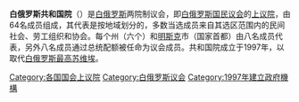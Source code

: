 {{Unreferenced|time=2020-10-28T09:30:53+00:00}}
'''白俄罗斯共和国院'''（{{lang-be|Савет Рэспублікі}}）是[[白俄罗斯|白俄罗斯]]两院制议会，即[[白俄罗斯国民议会|白俄罗斯国民议会]]的[[上议院|上议院]]，由64名成员组成，其代表是按地域划分的，多数当选成员来自其选区范围内的民间社会、劳工组织和协会。每个州（六个）和[[明斯克|明斯克]]市（国家首都）由八名成员代表，另外八名成员通过总统配额被任命为议会成员。共和国院成立于1997年，以取代[[白俄罗斯最高苏维埃|白俄罗斯最高苏维埃]]。
{{Infobox legislature
| name              = 白俄罗斯共和国院
| native_name       = Савет Рэспублікі Нацыянальнага сходу Рэспублікі Беларусі
| coa_pic           =
| coa_res           = 150px
| session_room      =
| house_type        = 上议院
| body              = 白俄罗斯国民议会
| foundation        = 1997年
| preceded_by       = [[白俄罗斯最高苏维埃|白俄罗斯最高苏维埃]]
| leader1_type      = 议长
| leader1           = 纳塔利娅·科哈诺娃（Natalia Kokhanova）
| party1            =
| election1         = 2019年12月
| members           = 64
| structure1        = Belarus_Council_of_the_Republic_2019.svg
| structure1_res    = 250px
| political_groups1 ='''政府 (63)'''
{{legend|#8A8A8A|独立人士：46席}}
{{legend|#DC143c|[[白俄罗斯共产党|白俄罗斯共产党]]：17席}}
'''阁外支持 (1)'''
{{legend|#16649B|[[自由民主党_(白俄罗斯)|自由民主党]]：1席}}
| voting_system1    =
| last_election1    = 无（间接选举和任命）
| meeting_place     = [[Image:House_of_Representatives_of_Belarus.jpg|250px]] {{BLR}}[[明斯克|明斯克]]议会大厦
| website           = http://www.sovrep.gov.by/
}}
{{白俄罗斯政治}}
{{國家上議院}}
[[Category:各国国会上议院|Category:各国国会上议院]]
[[Category:白俄罗斯议会|Category:白俄罗斯议会]]
[[Category:1997年建立政府機構|Category:1997年建立政府機構]]